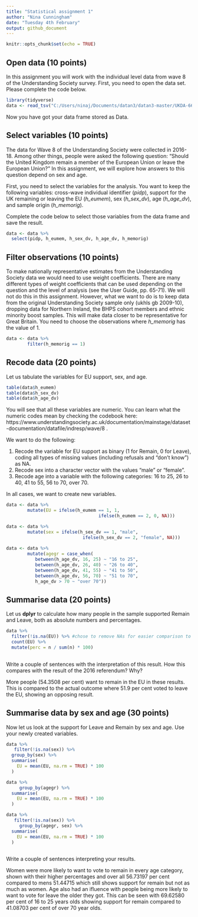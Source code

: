 ```yaml
---
title: "Statistical assignment 1"
author: "Nina Cunningham"
date: "Tuesday 4th February"
output: github_document
---
```


```r
knitr::opts_chunk$set(echo = TRUE)
```

## Open data (10 points)

In this assignment you will work with the individual level data from wave 8 of the Understanding Society survey. First, you need to open the data set. Please complete the code below.

```r
library(tidyverse)
data <- read_tsv("C:/Users/ninaj/Documents/datan3/datan3-master/UKDA-6614-tab/tab/ukhls_w8/h_indresp.tab")
```

Now you have got your data frame stored as Data. 

## Select variables (10 points)

The data for Wave 8 of the Understanding Society were collected in 2016-18. Among other things, people were asked the following question: "Should the United Kingdom remain a member of the European Union or leave the European Union?" In this assignment, we will explore how answers to this question depend on sex and age.

First, you need to select the variables for the analysis. You want to keep the following variables: cross-wave individual identifier (*pidp*), support for the UK remaining or leaving the EU (*h_eumem*), sex (*h_sex_dv*), age (*h_age_dv*), and sample origin (*h_memorig*).

Complete the code below to select those variables from the data frame and save the result.

```r
data <- data %>%
  select(pidp, h_eumem, h_sex_dv, h_age_dv, h_memorig)
```

## Filter observations (10 points)

To make nationally representative estimates from the Understanding Society data we would need to use weight coefficients. There are many different types of weight coefficients that can be used depending on the question and the level of analysis (see the User Guide, pp. 65-71). We will not do this in this assignment. However, what we want to do is to keep data from the original Understanding Society sample only (ukhls gb 2009-10), dropping  data for Northern Ireland, the BHPS cohort members and ethnic minority boost samples. This will make data closer to be representative for Great Britain. You need to choose the observations where *h_memorig* has the value of 1.

```r
data <- data %>%
        filter(h_memorig == 1)

```

## Recode data (20 points)

Let us tabulate the variables for EU support, sex, and age.

```r
table(data$h_eumem)
table(data$h_sex_dv)
table(data$h_age_dv)
```

You will see that all these variables are numeric. You can learn what the numeric codes mean by checking the codebook here: https://www.understandingsociety.ac.uk/documentation/mainstage/dataset-documentation/datafile/indresp/wave/8 .

We want to do the following:

1) Recode the variable for EU support as binary (1 for Remain, 0 for Leave), coding all types of missing values (including refusals and "don't know") as NA.
2) Recode sex into a character vector with the values "male" or "female".
3) Recode age into a variable with the following categories: 16 to 25, 26 to 40, 41 to 55, 56 to 70, over 70.

In all cases, we want to create new variables.

```r

data <- data %>%
        mutate(EU = ifelse(h_eumem == 1, 1,
                                   ifelse(h_eumem == 2, 0, NA)))

data <- data %>%
        mutate(sex = ifelse(h_sex_dv == 1, "male", 
                             ifelse(h_sex_dv == 2, "female", NA)))
  
data <- data %>%
        mutate(agegr = case_when(
           between(h_age_dv, 16, 25) ~ "16 to 25",
           between(h_age_dv, 26, 40) ~ "26 to 40",
           between(h_age_dv, 41, 55) ~ "41 to 50",
           between(h_age_dv, 56, 70) ~ "51 to 70",
           h_age_dv > 70 ~ "over 70"))

```

## Summarise data (20 points)

Let us **dplyr** to calculate how many people in the sample supported Remain and Leave, both as absolute numbers and percentages.

```r
data %>%
  filter(!is.na(EU)) %>% #chose to remove NAs for easier comparison to referendum results
  count(EU) %>%
  mutate(perc = n / sum(n) * 100)
        
```

Write a couple of sentences with the interpretation of this result. How this compares with the result of the 2016 referendum? Why?

More people (54.3508 per cent) want to remain in the EU in these results. This is compared to the actual outcome where 51.9 per cent voted to leave the EU, showing an opposing result.

## Summarise data by sex and age (30 points)

Now let us look at the support for Leave and Remain by sex and age. Use your newly created variables.


```r
data %>%
   filter(!is.na(sex)) %>%
  group_by(sex) %>%
  summarise(
    EU = mean(EU, na.rm = TRUE) * 100
  )

data %>%
     group_by(agegr) %>%
  summarise(
    EU = mean(EU, na.rm = TRUE) * 100
  )

data %>%
   filter(!is.na(sex)) %>%
     group_by(agegr, sex) %>%
  summarise(
    EU = mean(EU, na.rm = TRUE) * 100
  )
        
```



Write a couple of sentences interpreting your results.

Women were more likely to want to vote to remain in every age category, shown with their higher percentages and over all 56.73197 per cent compared to mens 51.44715 which still shows support for remain but not as much as women. Age also had an ifluence with people being more likely to want to vote for leave the older they got. This can be seen with 69.62580 per cent of 16 to 25 years olds showing support for remain compared to 41.08703 per cent of over 70 year olds.
